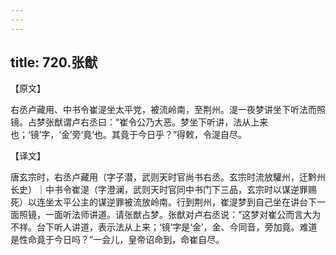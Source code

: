 ```yaml
---
---
---
```

title: 720.张猷
---



【原文】

右丞卢藏用、中书令崔湜坐太平党，被流岭南，至荆州。湜一夜梦讲坐下听法而照镜。占梦张猷谓卢右丞曰：“崔令公乃大恶。梦坐下听讲，法从上来也；‘镜’字，‘金’旁‘竟’也。其竟于今日乎？”得敕，令湜自尽。

【译文】

唐玄宗时，右丞卢藏用（字子潜，武则天时官尚书右丞。玄宗时流放驩州，迁黔州长史）｜中书令崔湜（字澄澜，武则天时官同中书门下三品，玄宗时以谋逆罪赐死）以连坐太平公主的谋逆罪被流放岭南。行到荆州，崔湜梦到自己坐在讲台下一面照镜，一面听法师讲道。请张猷占梦。张猷对卢右丞说：“这梦对崔公而言大为不祥。台下听人讲道，表示法从上来；‘镜’字是‘金’，金、今同音，旁加竟。难道是性命竟于今日吗？”一会儿，皇帝诏命到，命崔自尽。